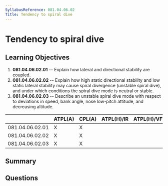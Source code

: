 ```yaml
---
SyllabusReference: 081.04.06.02
Title: Tendency to spiral dive
---
```


# Tendency to spiral dive

## Learning Objectives

1.  **081.04.06.02.01** -- Explain how lateral and directional stability are
    coupled.
2.  **081.04.06.02.02** -- Explain how high static directional stability and low
    static lateral stability may cause spiral divergence (unstable spiral dive),
    and under which conditions the spiral dive mode is neutral or stable.
3.  **081.04.06.02.03** -- Describe an unstable spiral dive mode with respect to
    deviations in speed, bank angle, nose low-pitch attitude, and decreasing
    altitude.

|                 | ATPL(A) | CPL(A) | ATPL(H)/IR | ATPL(H)/VFR | CPL(H) | IR | CBIR(A) |
| --------------- | ------- | ------ | ---------- | ----------- | ------ | -- | ------- |
| 081.04.06.02.01 | X       | X      |            |             |        |    |         |
| 081.04.06.02.02 | X       | X      |            |             |        |    |         |
| 081.04.06.02.03 | X       | X      |            |             |        |    |         |

## Summary

## Questions
